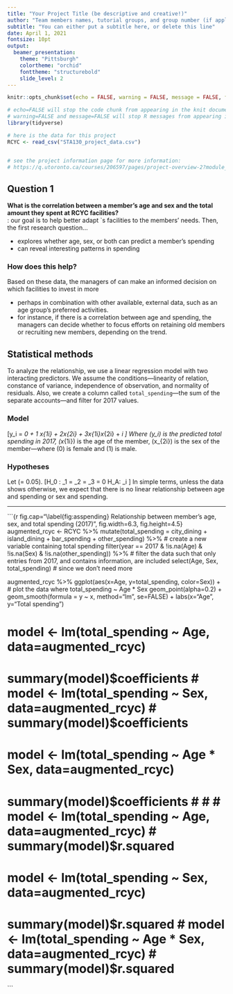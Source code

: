 ```yaml
---
title: "Your Project Title (be descriptive and creative!)"
author: "Team members names, tutorial groups, and group number (if applicable)"
subtitle: "You can either put a subtitle here, or delete this line"
date: April 1, 2021
fontsize: 10pt
output: 
  beamer_presentation:
    theme: "Pittsburgh"
    colortheme: "orchid"
    fonttheme: "structurebold"
    slide_level: 2
---
```


```r
knitr::opts_chunk$set(echo = FALSE, warning = FALSE, message = FALSE, fig.pos = "H", fig.height=3, fig.width=4)
```

```r
# echo=FALSE will stop the code chunk from appearing in the knit document
# warning=FALSE and message=FALSE will stop R messages from appearing in the knit document
library(tidyverse)

# here is the data for this project
RCYC <- read_csv("STA130_project_data.csv")


# see the project information page for more information:
# https://q.utoronto.ca/courses/206597/pages/project-overview-2?module_item_id=2274626
```


## Question 1
**What is the correlation between a member's age and sex and the total amount they spent at RCYC facilities?**  
\textbf{Motivation}: our goal is to help better adapt \textsc{rcyc}`s facilities to the members' needs. Then, the first research question...  

 - explores whether age, sex, or both can predict a member's spending  
 - can reveal interesting patterns in spending
 
### How does this help?
Based on these data, the managers of \textsc{rcyc} can make an informed decision on which facilities to invest in more

 - perhaps in combination with other available, external data, such as an age group's preferred activities.  
 - for instance, if there is a correlation between age and spending, the managers can decide whether to focus efforts on retaining old members or recruiting new members, depending on the trend. 

## Statistical methods
To analyze the relationship, we use a linear regression model with two interacting predictors. We assume the conditions---linearity of relation, constance of variance, independence of observation, and normality of residuals. Also, we create a column called `total_spending`---the sum of the separate accounts---and filter for 2017 values.

### Model 
\[y_i = \beta_0 + \beta_1 x_{1i} + \beta_2x_{2i} + \beta_3x_{1i}x_{2i} + \varepsilon_i \]
Where \(y_i\) is the predicted total spending in 2017, \(x_{1i}\) is the age of the member, \(x_{2i}\) is the sex of the member---where \(0\) is female and \(1\) is male.

### Hypotheses
Let \(\alpha = 0.05\). \[H_0 : \beta_1 = \beta_2 = \beta_3 = 0 \qquad H_A: \text{at least one } \beta_i \neq 0\]
In simple terms, unless the data shows otherwise, we expect that there is no linear relationship between age and spending or sex and spending. 

---
```{r fig.cap="\\label{fig:asspending} Relationship between member's age, sex, and total spending (2017)", fig.width=6.3, fig.height=4.5}
augmented_rcyc <- RCYC %>% 
  mutate(total_spending = city_dining + island_dining + bar_spending + other_spending) %>%  # create a new variable containing total spending
  filter(year == 2017 & !is.na(Age) & !is.na(Sex) & !is.na(other_spending)) %>%  # filter the data such that only entries from 2017, and contains information, are included
  select(Age, Sex, total_spending)  # since we don't need more

augmented_rcyc %>% ggplot(aes(x=Age, y=total_spending, color=Sex)) +  # plot the data where total_spending ~ Age * Sex
  geom_point(alpha=0.2) + 
  geom_smooth(formula = y ~ x, method="lm", se=FALSE) +
  labs(x="Age", y="Total spending")

# model <- lm(total_spending ~ Age, data=augmented_rcyc)
# summary(model)$coefficients
# model <- lm(total_spending ~ Sex, data=augmented_rcyc)
# summary(model)$coefficients
# model <- lm(total_spending ~ Age * Sex, data=augmented_rcyc)
# summary(model)$coefficients
# 
# 
# model <- lm(total_spending ~ Age, data=augmented_rcyc)
# summary(model)$r.squared
# model <- lm(total_spending ~ Sex, data=augmented_rcyc)
# summary(model)$r.squared
# model <- lm(total_spending ~ Age * Sex, data=augmented_rcyc)
# summary(model)$r.squared
```

<!-- This document shows a few basics on making slides with R markdown. -->

<!-- To produce the slides, Knit to PDF (Beamer). -->

<!-- --- -->

<!-- Three dashes starts a new page when it is not started by a new header. If you want to put a gap between parts of a slide `\vspace{0.3cm}` will do it. You can change the number inside the curly brackets to get a smaller or larger gap. -->

<!-- \vspace{0.8cm} -->

<!-- ### This is a heading that doesn't start a new page but makes a nice emphasis box -->

<!-- You can make text **bold** or in *italics*. -->

<!-- To make bullet points, start the points after a blank line: -->

<!-- - point one -->
<!-- - another point -->

<!-- ## Markdown has nice formatting options for you -->

<!-- 1. Check out the cheat sheet [https://github.com/rstudio/cheatsheets/raw/master/rmarkdown-2.0.pdf](https://github.com/rstudio/cheatsheets/raw/master/rmarkdown-2.0.pdf) -->
<!--     i) Oh look! A sub-item in the list (note two 'tabs' before this line) -->
<!-- 2. You can get help making tables here: [https://www.tablesgenerator.com/markdown_tables#](https://www.tablesgenerator.com/markdown_tables#) -->

<!-- | A column header | Another column header                | -->
<!-- |-----------------|--------------------------------------| -->
<!-- | First row       | First row, but now the second column | -->

<!-- ### You can also use LaTeX commands -->
<!-- Roses are \textcolor{red}{red}, violets are \textcolor{blue}{blue}. -->
<!-- - column layouts -->
<!-- - font size for specific bits -->
<!-- - centering -->
<!-- - equations, inline or not inline e.g. equation of a line and and subsscprits like H_0 -->

<!-- --- -->

<!-- Include some R output -->

<!-- ```{r} -->
<!-- ggplot(cars, aes(x=speed, y=dist)) + -->
<!--   geom_point() -->
<!-- ``` -->

<!-- --- -->

<!-- Include the output without showing the code and R messages (which is what you want for your poster presentation).  This R code chunk also changes the size of the plot. -->

<!-- ```{r, echo=FALSE, message=FALSE, warning=FALSE, fig.height=3, fig.width=4} -->
<!-- ggplot(cars, aes(x=speed, y=dist)) + -->
<!--   geom_point() -->
<!-- ``` -->

<!-- This plot shows that there is a positive relationship between distance and speed. -->

<!-- ## Read more -->

<!-- For more on creating an `beamer` presentation see [https://bookdown.org/yihui/rmarkdown/beamer-presentation.html](https://bookdown.org/yihui/rmarkdown/beamer-presentation.html) -->

<!-- You can change the style, colours and fonts in your presentation by picking from a library of available themes. Once you find ones you like, you change the settings in the YAML section at the top of this RMarkdown document. -->
<!-- [http://deic.uab.es/~iblanes/beamer_gallery/index.html](http://deic.uab.es/~iblanes/beamer_gallery/index.html) -->


<!-- # Headings you should include in your project -->

<!-- ## Introduction -->

<!-- Include here a few sentences to introduce the problem and provide context. You might want to briefly summarize the data in words (what is the data and what is it used for). You can present the questions you are investigating here.  -->

<!-- ## Objectives (optional) -->

<!-- You can list the questions of interest in complete English sentences here to highlight them.  -->

<!-- ## Data Summary (optional) -->

<!-- Here you can explain how you cleaned the data and created variables suitable for answering your questions.  -->
<!-- You can also include graphical displays that either motivated or address the questions. -->

<!-- ## Statistical Methods -->

<!-- Describe here what you have done to the data without presenting any results (output). If you want to indicate variables by symbols or variable names, define them here.  -->

<!-- ## Results -->

<!-- Present the main results here, in order of importance, related to the questions asked. You might use tables or graphs, or other ways to summarize your results. -->

<!-- ## Conclusion -->

<!-- Give your main conclusions here. Follow the order of questions you presented.  -->

<!-- Here you can also mention any additional considerations, concerns, or issues you might have. For example, if the results were unexpected, you can discuss this and perhaps offer possible explanations. -->

<!-- ## References and Acknowledgements (optional) -->

<!-- If you received any help from someone other than your team members you can acknowledge them. For example:    -->
<!-- *The authors would like to thank "TA name" for helpful suggestions and comments that improved the presentation of this poster.* -->



